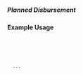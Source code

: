 ===== Planned Disbursement =====
{{for revision 1.03}}
 
==== Example Usage ====

<code xml>
   <planned-disbursement updated=”2010-12-01”>
   ...
   </planned-disbursement>
    </code>